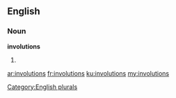==English==

===Noun===
'''involutions'''

# {{plural of|involution}}

[[Category:English plurals]]

[[ar:involutions]]
[[fr:involutions]]
[[ku:involutions]]
[[my:involutions]]
